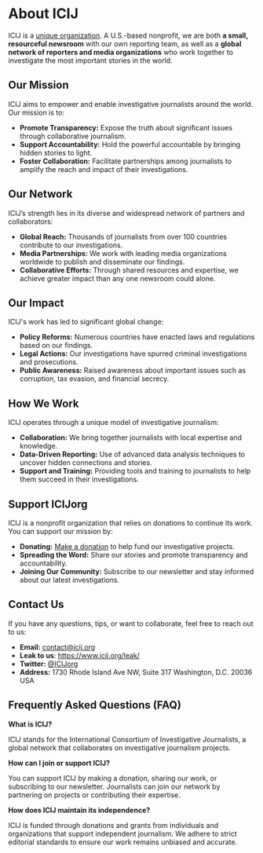 
<Meta title="About ICIJ" />

# About ICIJ

ICIJ is a [unique organization](https://www.icij.org/about/icijs-story/).
A U.S.-based nonprofit, we are both **a small, resourceful newsroom** with our
own reporting team, as well as a **global network of reporters and media
organizations** who work together to investigate the most important stories in the world.

## Our Mission

ICIJ aims to empower and enable investigative journalists around the world. Our mission is to:

* **Promote Transparency:** Expose the truth about significant issues through collaborative journalism.
* **Support Accountability:** Hold the powerful accountable by bringing hidden stories to light.
* **Foster Collaboration:** Facilitate partnerships among journalists to amplify the reach and impact of their investigations.

## Our Network

ICIJ’s strength lies in its diverse and widespread network of partners and collaborators:

* **Global Reach:** Thousands of journalists from over 100 countries contribute to our investigations.
* **Media Partnerships:** We work with leading media organizations worldwide to publish and disseminate our findings.
* **Collaborative Efforts:** Through shared resources and expertise, we achieve greater impact than any one newsroom could alone.

## Our Impact

ICIJ's work has led to significant global change:

* **Policy Reforms:** Numerous countries have enacted laws and regulations based on our findings.
* **Legal Actions:** Our investigations have spurred criminal investigations and prosecutions.
* **Public Awareness:** Raised awareness about important issues such as corruption, tax evasion, and financial secrecy.

## How We Work

ICIJ operates through a unique model of investigative journalism:

* **Collaboration:** We bring together journalists with local expertise and knowledge.
* **Data-Driven Reporting:** Use of advanced data analysis techniques to uncover hidden connections and stories.
* **Support and Training:** Providing tools and training to journalists to help them succeed in their investigations.


## Support ICIJorg

ICIJ is a nonprofit organization that relies on donations to continue its work. You can support our mission by:

* **Donating:** [Make a donation](https://www.icij.org/donate/) to help fund our investigative projects.
* **Spreading the Word:** Share our stories and promote transparency and accountability.
* **Joining Our Community:** Subscribe to our newsletter and stay informed about our latest investigations.

## Contact Us

If you have any questions, tips, or want to collaborate, feel free to reach out to us:

* **Email:** contact@icij.org
* **Leak to us**: https://www.icij.org/leak/
* **Twitter:** [@ICIJorg](https://twitter.com/ICIJorg)
* **Address:** 1730 Rhode Island Ave NW, Suite 317 Washington, D.C. 20036 USA 

## Frequently Asked Questions (FAQ)

**What is ICIJ?**

ICIJ stands for the International Consortium of Investigative Journalists, a global network that collaborates on investigative journalism projects.

**How can I join or support ICIJ?**

You can support ICIJ by making a donation, sharing our work, or subscribing to our newsletter. Journalists can join our network by partnering on projects or contributing their expertise.

**How does ICIJ maintain its independence?**

ICIJ is funded through donations and grants from individuals and organizations that support independent journalism. We adhere to strict editorial standards to ensure our work remains unbiased and accurate.
